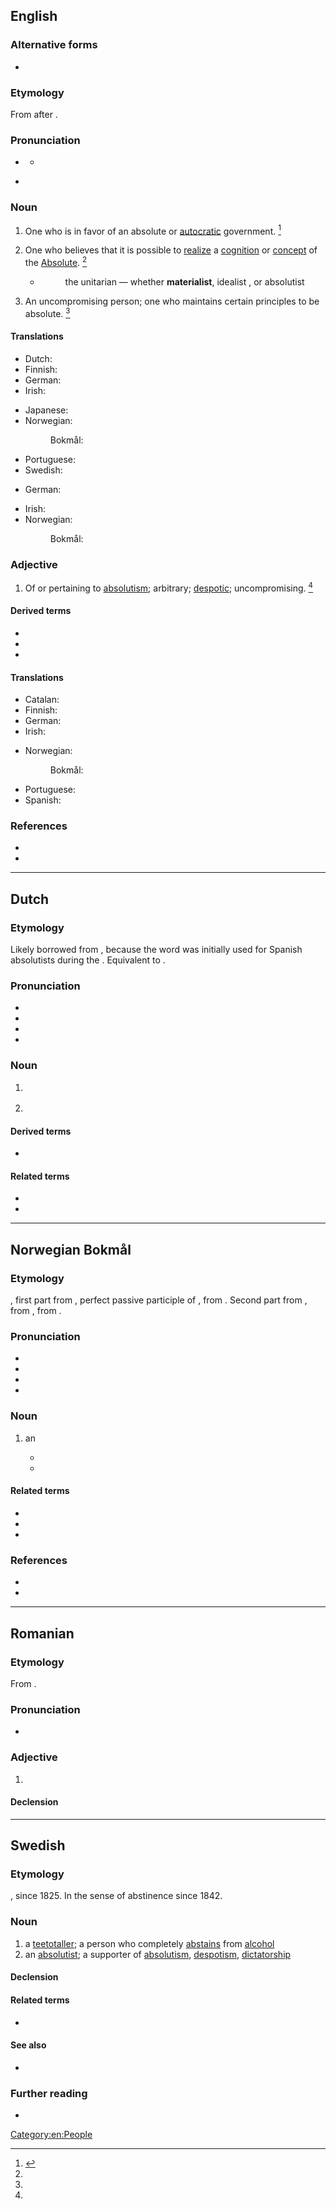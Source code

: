 ==English==
{{wikipedia}}

===Alternative forms===
* {{sense|adjective}} {{l|en|absolutistic}}

===Etymology===
From {{suffix|en|absolute|ist}} after {{etyl|fr|en}} {{m|fr|absolutiste}}.

===Pronunciation===
* {{a|RP}} {{IPA|en|/ˈæb.səˌluː.tɪst/|/ˈæb.səˌljuː.tɪst/}}
** {{audio|en|LL-Q1860 (eng)-Vealhurl-absolutist.wav|Audio (UK)}}
* {{a|US}} {{IPA|en|/ˈæb.səˌlu.tɪst/}}

===Noun===
{{en-noun}}

# One who is in favor of an absolute or [[autocratic]] government. {{defdate|First attested in the mid 19<sup>th</sup> century.}}<ref name=SOED>{{R:SOED5|page=9}}</ref>
# {{lb|en|metaphysics}} One who believes that it is possible to [[realize]] a [[cognition]] or [[concept]] of the [[Absolute]]. {{defdate|First attested in the mid 19<sup>th</sup> century.}}<ref name=SOED/>
#* {{RQ:Hamilton Metaphysics and Logic}}
#*:the unitarian — whether '''materialist''', idealist , or absolutist 
# An uncompromising person; one who maintains certain principles to be absolute. {{defdate|First attested in the early 20<sup>th</sup> century.}}<ref name=SOED/>

====Translations====
{{trans-top|one who favors autocratic government}}
* Dutch: {{t+|nl|absolutist|m}}
* Finnish: {{t+|fi|absolutisti}}
* German: {{t+|de|Absolutist|m}}
* Irish: {{t|ga|absalóideach|m}}
{{trans-mid}}
* Japanese: {{t|ja|絶対主義者|tr=ぜったいしゅぎしゃ, zettaishugisha}}
* Norwegian:
*: Bokmål: {{t|nb|absolutist|m}}
* Portuguese: {{t+|pt|absolutista|m|f}}
* Swedish: {{t+|sv|absolutist|c}}
{{trans-bottom}}

{{trans-top|metaphysics}}
* German: {{t+|de|Absolutist|m}}
{{trans-mid}}
* Irish: {{t|ga|absalóideach|m}}
* Norwegian:
*: Bokmål: {{t-needed|nb}}
{{trans-bottom}}

===Adjective===
{{en-adj}}

# Of or pertaining to [[absolutism]]; arbitrary; [[despotic]]; uncompromising. {{defdate|First attested in the mid 19<sup>th</sup> century.}}<ref name=SOED/>

====Derived terms====
* {{l|en|absolutistic}}
* {{l|en|absolutistical}}
* {{l|en|absolutistically}}

====Translations====
{{trans-top|of or pertaining to absolutism}}
* Catalan: {{t|ca|absolutista|m|f}}
* Finnish: {{t|fi|absolutistinen}}
* German: {{t+|de|absolutistisch}}
* Irish: {{t|ga|absalóideach|m}}
{{trans-mid}}
* Norwegian:
*: Bokmål: {{t|nb|absolutistisk}}
* Portuguese: {{t+|pt|absolutista}}
* Spanish: {{t+|es|absolutista}}
{{trans-bottom}}

===References===
<references/>
* {{R:OneLook}}
* {{R:Webster 1913}}

[[Category:en:People]]

----

==Dutch==

===Etymology===
Likely borrowed from {{bor|nl|es|absolutista}}, because the word was initially used for Spanish absolutists during the {{w|Ominous Decade}}. Equivalent to {{suf|nl|absoluut|ist}}.

===Pronunciation===
* {{IPA|nl|/ˌɑp.soː.lyˈtɪst/}}
* {{audio|nl|Nl-absolutist.ogg|Audio}}
* {{hyphenation|nl|ab|so|lu|tist}}
* {{rhymes|nl|ɪst}}

===Noun===
{{nl-noun|m|-en|-}}

# {{lb|nl|politics|historical|political science}} {{l|en|absolutist}} {{gloss|adherent of the absolute sovereignty of rulers}} {{defdate|from 1820s}}
# {{lb|nl|philosophy}} {{l|en|absolutist}} {{gloss|one believing in metaphysical absolutes}}

====Derived terms====
* {{l|nl|absolutistisch}}

====Related terms====
* {{l|nl|absolutisme}}
* {{l|nl|absoluut}}

----

==Norwegian Bokmål==

===Etymology===
{{af|nb|absolutt|-ist}}, first part from {{der|nb|la|absolūtus||concluded, absolute}}, perfect passive participle of {{m|la|absolvō||complete, finish}}, from {{af|la|ab-|t1=from, away from|solvō|t2=release, loosen, dissolve, take apart}}. Second part from {{der|nb|fr|-iste}}, from {{der|nb|la|-ista}}, from {{der|nb|grc|-ιστής}}.

===Pronunciation===
* {{IPA|nb|/absʊlʉˈtɪst/|/apsʊlʉˈtɪst/}}
* {{audio|nb|NB - Pronunciation of Norwegian Bokmål «absolutist».ogg|Audio}}
* {{rhymes|nb|ɪst}}
* {{hyph|nb|ab|so|lut|ist}}

===Noun===
{{nb-noun-m1}}

# {{lb|nb|politics|political science}} an {{l|en|absolutist}} {{q|one who is in favor of an absolute or [[autocratic]] government}}
#* {{quote-book|nb|year=1853|author={{w|Henrik Wergeland}}|title=Samlede Skrifter III|page=43|passage=absolutisternes rædselsgjerninger og forfølgelser mod de liberale [i Spania]|t=the atrocities of the absolutists and the persecution of the liberals [in Spain]}}
#* {{quote-journal|nb|date=09.07.2004|work=Morgenbladet|text=konferansen blir avbrutt av … primitivistiske studenter og religiøse absolutister|t=the conference is interrupted by… primitivist students and religious absolutists}}

====Related terms====
* {{l|nb|absolutisme||absolutism}}
* {{l|nb|absolutistisk||absolutistic}}
* {{l|nb|absolutt||absolute}}

===References===
* {{R:The Bokmål Dictionary}}
* {{R:NAOB}}

----

==Romanian==

===Etymology===
From {{der|ro|fr|absolutiste}}.

===Pronunciation===
* {{IPA|ro|/ab.so.luˈtist/}}

===Adjective===
{{ro-adj|4}}

# {{rfdef|ro}}

====Declension====
{{ro-adj-4|mpl=absolutiști}}

----

==Swedish==

===Etymology===
{{suffix|sv|absolut|ist}}, since 1825. In the sense of abstinence since 1842.

===Noun===
{{sv-noun|c}}

# a [[teetotaller]]; a person who completely [[abstains]] from [[alcohol]]
# an [[#English|absolutist]]; a supporter of [[absolutism]], [[despotism]], [[dictatorship]]

====Declension====
{{sv-infl-noun-c-er}}

====Related terms====
* {{l|sv|absolutistisk}}

====See also====
* {{l|sv|nykterist}}

===Further reading===
* {{R:svenska.se|saob}}